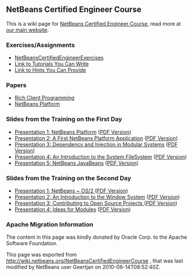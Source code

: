 <!--

    Licensed to the Apache Software Foundation (ASF) under one
    or more contributor license agreements.  See the NOTICE file
    distributed with this work for additional information
    regarding copyright ownership.  The ASF licenses this file
    to you under the Apache License, Version 2.0 (the
    "License"); you may not use this file except in compliance
    with the License.  You may obtain a copy of the License at

      http://www.apache.org/licenses/LICENSE-2.0

    Unless required by applicable law or agreed to in writing,
    software distributed under the License is distributed on an
    "AS IS" BASIS, WITHOUT WARRANTIES OR CONDITIONS OF ANY
    KIND, either express or implied.  See the License for the
    specific language governing permissions and limitations
    under the License.

-->

==NetBeans Certified Engineer Course==

This is a wiki page for [http://edu.netbeans.org/courses/nbplatform-certified-training/ NetBeans Certified Engineer Course], read more at
[http://edu.netbeans.org/courses/nbplatform-certified-training/ our main website].


===Exercises/Assignments===

* [[NetBeansCertifiedEngineerExercises | NetBeansCertifiedEngineerExercises]]
*[http://wiki.netbeans.org/wiki/view/NetBeansDeveloperFAQ/RCP60Tutorials Link to Tutorials You Can Write]
*[[Http://wiki.netbeans.org/wiki/view/Java_HintsFest | Link to Hints You Can Provide ]]

===Papers ===
 
* [[Http://www.netbeans.org/books/rcp.html | Rich Client Programming ]]
* [[Http://platform.netbeans.org | NetBeans Platform ]]

===Slides from the Training on the First Day===

*[http://wiki.netbeans.org/wiki/attach/NetBeansCertifiedEngineerCourse/nbp-outline_NetBeansCertifiedEngineerCourse.odp  Presentation 1: NetBeans Platform] ([http://wiki.netbeans.org/wiki/attach/NetBeansCertifiedEngineerCourse/nbp-outline_NetBeansCertifiedEngineerCourse.pdf  PDF Version])
*[http://wiki.netbeans.org/wiki/attach/NetBeansCertifiedEngineerCourse/first-application_NetBeansCertifiedEngineerCourse.odp  Presentation 2: A First NetBeans Platform Application] ([http://wiki.netbeans.org/wiki/attach/NetBeansCertifiedEngineerCourse/first-application_NetBeansCertifiedEngineerCourse.pdf  PDF Version])
*[http://wiki.netbeans.org/wiki/attach/NetBeansCertifiedEngineerCourse/nbp-lookup_NetBeansCertifiedEngineerCourse.odp  Presentation 3: Dependency and Injection in Modular Systems] ([http://wiki.netbeans.org/wiki/attach/NetBeansCertifiedEngineerCourse/nbp-lookup_NetBeansCertifiedEngineerCourse.pdf  PDF Version])
*[http://wiki.netbeans.org/wiki/attach/NetBeansCertifiedEngineerCourse/systemfs_NetBeansCertifiedEngineerCourse.odp  Presentation 4: An Introduction to the System FileSystem]  ([http://wiki.netbeans.org/wiki/attach/NetBeansCertifiedEngineerCourse/systemfs_NetBeansCertifiedEngineerCourse.pdf  PDF Version])
*[http://wiki.netbeans.org/wiki/attach/NetBeansCertifiedEngineerCourse/nbp-javabeans_NetBeansCertifiedEngineerCourse.odp  Presentation 5: NetBeans JavaBeans] ([http://wiki.netbeans.org/wiki/attach/NetBeansCertifiedEngineerCourse/nbp-javabeans_NetBeansCertifiedEngineerCourse.pdf  PDF Version])


===Slides from the Training on the Second Day===

*[[NbpLoaders.odp|  Presentation 1: NetBeans ~ OS/2 ]] ([http://wiki.netbeans.org/wiki/attach/NetBeansCertifiedEngineerCourse/nbp-loaders_NetBeansCertifiedEngineerCourse.pdf  PDF Version])
*[http://wiki.netbeans.org/wiki/attach/NetBeansCertifiedEngineerCourse/window-system_NetBeansCertifiedEngineerCourse.odp  Presentation 2: An Introduction to the Window System] ([http://wiki.netbeans.org/wiki/attach/NetBeansCertifiedEngineerCourse/window-system_NetBeansCertifiedEngineerCourse.pdf  PDF Version])
*[[NbpContribute.odp|  Presentation 3: Contributing to Open Source Projects ]] ([http://wiki.netbeans.org/wiki/attach/NetBeansCertifiedEngineerCourse/nbp-contribute_NetBeansCertifiedEngineerCourse.pdf  PDF Version])
*[http://wiki.netbeans.org/wiki/attach/NetBeansCertifiedEngineerCourse/ideas-for-modules_NetBeansCertifiedEngineerCourse.odp  Presentation 4: Ideas for Modules] ([http://wiki.netbeans.org/wiki/attach/NetBeansCertifiedEngineerCourse/ideas-for-modules_NetBeansCertifiedEngineerCourse.pdf  PDF Version])
{{attachments|
* [[Media:hints_NetBeansCertifiedEngineerCourse.odp]]
* [[Media:nbp-javabeans_NetBeansCertifiedEngineerCourse.odp]]
* [[Media:systemfs_NetBeansCertifiedEngineerCourse.pdf]]
* [[Media:hints_NetBeansCertifiedEngineerCourse.pdf]]
* [[Media:nbp-contribute_NetBeansCertifiedEngineerCourse.pdf]]
* [[Media:nbp-loaders_NetBeansCertifiedEngineerCourse.pdf]]
* [[Media:window-system_NetBeansCertifiedEngineerCourse.pdf]]
* [[Media:ideas-for-modules_NetBeansCertifiedEngineerCourse.pdf]]
* [[Media:nbp-lookup_NetBeansCertifiedEngineerCourse.pdf]]
* [[Media:ideas-for-modules_NetBeansCertifiedEngineerCourse.odp]]
* [[Media:nbp-outline_NetBeansCertifiedEngineerCourse.odp]]
* [[Media:NodesAndViews_NetBeansCertifiedEngineerCourse.zip]]
* [[Media:systemfs_NetBeansCertifiedEngineerCourse.odp]]
* [[Media:nbp-outline_NetBeansCertifiedEngineerCourse.pdf]]
* [[Media:nbp-contribute_NetBeansCertifiedEngineerCourse.odp]]
* [[Media:nbp-javabeans_NetBeansCertifiedEngineerCourse.pdf]]
* [[Media:first-application_NetBeansCertifiedEngineerCourse.odp]]
* [[Media:window-system_NetBeansCertifiedEngineerCourse.odp]]
* [[Media:first-application_NetBeansCertifiedEngineerCourse.pdf]]
* [[Media:nbp-lookup_NetBeansCertifiedEngineerCourse.odp]]
* [[Media:nbp-loaders_NetBeansCertifiedEngineerCourse.odp]]
* [[Media:ModulesAndLookup_NetBeansCertifiedEngineerCourse.zip]]}}

===Apache Migration Information===

The content in this page was kindly donated by Oracle Corp. to the
Apache Software Foundation.

This page was exported from http://wiki.netbeans.org/NetBeansCertifiedEngineerCourse , 
that was last modified by NetBeans user Geertjan 
on 2010-06-14T08:52:40Z.

